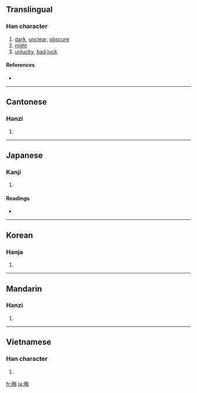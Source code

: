 ==Translingual==

===Han character===
{{Han char|rn=72|rad=日|as=07|sn=11|four=6805<sub>7</sub>|canj=日人田卜 (AOWY)}}

# [[dark]], [[unclear]], [[obscure]]
# [[night]]
# [[unlucky]], [[bad luck]]

====References====
* {{Han ref|kx=0496.100|dkj=13960|dj=0862.140|hdz=21513.030|uh=6666|ud=26214|bh=B1E2|bd=45538}}

----

==Cantonese==

===Hanzi===
{{yue-hanzi|jyut=|y=fui3}}

# {{defn|Cantonese}}

----

==Japanese==

===Kanji===
{{ja-kanji|grade=|rs=日07}}

# {{defn|Japanese}}

====Readings====
* {{ja-readings|on=[[かい]] (kai)|kun=[[つごもり]] (tsugomori), [[みそか]] (misoka), [[くらい]] (kurai)}}

----

==Korean==

===Hanja===
{{ko-hanja|hangeul=회|eumhun=|rv=hoe|mr=hoe|y=hoy|eumhun=그믐|ehrv=geumeum|ehmr=kŭmŭm}}

# {{defn|Korean}}

----

==Mandarin==

===Hanzi===
{{cmn-hanzi|pin=[[huì]] ([[hui4]])|wg=hui<sup>4</sup>}}

# {{defn|Mandarin}}

----

==Vietnamese==

===Han character===
{{vi-hantu|[[hối]], [[hổi]], [[hói]]}}

# {{defn|Vietnamese}}

[[fr:晦]]
[[ja:晦]]